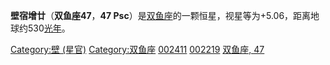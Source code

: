 {{Starbox begin
| name = 47 Psc
}}
{{Starbox observe
| epoch = [[J2000.0|J2000.0]]
| constell = [[双鱼座|双鱼座]]
| 星官 = [[壁宿|壁宿]]
| ra = {{RA| +0| 28| 2.84}}
| dec = {{DEC| 17| 53| 35.07}}
| appmag_v = 5.06
}}
{{Starbox character
| class =  M3III
| b-v =  +1.65
| u-b =  +1.82
| variable = [[半规则变星|半规则脉冲星]]
}}
{{Starbox astrometry
| radial_v =  5.41
| prop_mo_ra = 115.36
| prop_mo_dec = 19.88
| parallax = 6.17
| p_error = 0.59
| absmag_v = -0.99
}}
{{Starbox catalog
| names =双鱼座TV，[[SAO星表|SAO]] 91910，[[HD星表|HD]] 2411，[[HR星表|HR]] 103，[[依巴谷星表|HIP]] 2219
}}
{{Starbox reference |Simbad=47+Psc }}
{{Starbox end}}

'''壁宿增廿'''（'''双鱼座47'''，'''47 Psc'''）是[[双鱼座|双鱼座]]的一颗恒星，视星等为+5.06，距离地球约530[[光年|光年]]。

{{stars of Pisces}}

[[Category:壁_(星官)|Category:壁 (星官)]]
[[Category:双鱼座|Category:双鱼座]]
[[Category:HD和HDE天體|002411]]
[[Category:HIP天體|002219]]
[[Category:佛氏天體|双鱼座, 47]]